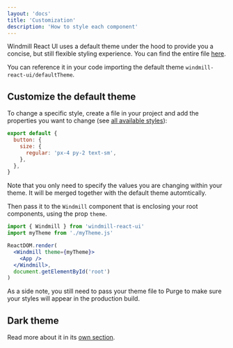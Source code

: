 ```yaml
---
layout: 'docs'
title: 'Customization'
description: 'How to style each component'
---
```



Windmill React UI uses a default theme under the hood to provide you a concise, but still flexible styling experience. You can find the entire file [here](https://github.com/estevanmaito/windmill-react-ui/blob/master/src/themes/default.js).

You can reference it in your code importing the default theme `windmill-react-ui/defaultTheme`.

## Customize the default theme

To change a specific style, create a file in your project and add the properties you want to change (see [all available styles](https://github.com/estevanmaito/windmill-react-ui/blob/master/src/themes/default.js)):

```js title=myTheme.js
export default {
  button: {
    size: {
      regular: 'px-4 py-2 text-sm',
    },
  },
}
```

<Alert>
  Note that you only need to specify the values you are changing within your theme. It will be
  merged together with the default theme automtically.
</Alert>

Then pass it to the `Windmill` component that is enclosing your root components, using the prop `theme`.

```jsx title=App.js
import { Windmill } from 'windmill-react-ui'
import myTheme from './myTheme.js'

ReactDOM.render(
  <Windmill theme={myTheme}>
    <App />
  </Windmill>,
  document.getElementById('root')
)
```

As a side note, you still need to pass your theme file to Purge to make sure your styles will appear in the production build.

## Dark theme

Read more about it in its [own section](dark-theme).
